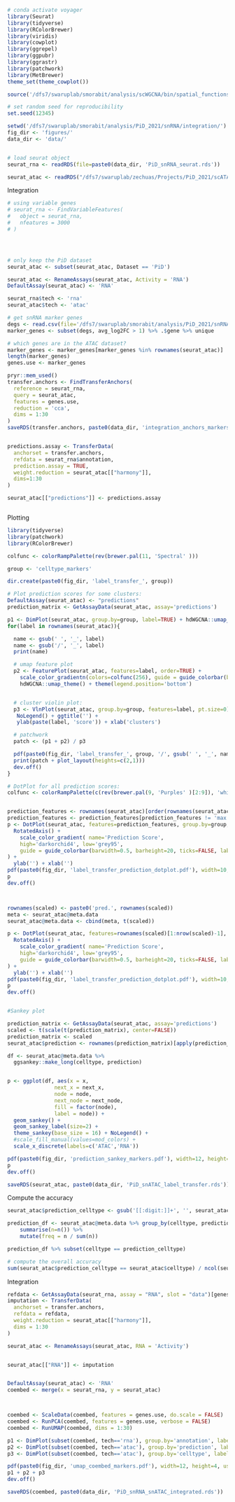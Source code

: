 ```r

# conda activate voyager
library(Seurat)
library(tidyverse)
library(RColorBrewer)
library(viridis)
library(cowplot)
library(ggrepel)
library(ggpubr)
library(ggrastr)
library(patchwork)
library(MetBrewer)
theme_set(theme_cowplot())

source('/dfs7/swaruplab/smorabit/analysis/scWGCNA/bin/spatial_functions.R')

# set random seed for reproducibility
set.seed(12345)

setwd('/dfs7/swaruplab/smorabit/analysis/PiD_2021/snRNA/integration/')
fig_dir <- 'figures/'
data_dir <- 'data/'


# load seurat object
seurat_rna <- readRDS(file=paste0(data_dir, 'PiD_snRNA_seurat.rds'))

seurat_atac <- readRDS("/dfs7/swaruplab/zechuas/Projects/PiD_2021/scATAC_data/Data/PiD_AD_integrated_input_wUpdatedFragPath_08_09_2022.rds")

```

Integration 

```r

# using variable genes
# seurat_rna <- FindVariableFeatures(
#   object = seurat_rna,
#   nfeatures = 3000
# )




# only keep the PiD dataset
seurat_atac <- subset(seurat_atac, Dataset == 'PiD')

seurat_atac <- RenameAssays(seurat_atac, Activity = 'RNA')
DefaultAssay(seurat_atac) <- 'RNA'

seurat_rna$tech <- 'rna'
seurat_atac$tech <- 'atac'

# get snRNA marker genes
degs <- read.csv(file='/dfs7/swaruplab/smorabit/analysis/PiD_2021/snRNA/DEGs/data/PiD_cluster_markers_snRNA.csv')
marker_genes <- subset(degs, avg_log2FC > 1) %>% .$gene %>% unique

# which genes are in the ATAC dataset?
marker_genes <- marker_genes[marker_genes %in% rownames(seurat_atac)]
length(marker_genes)
genes.use <- marker_genes

pryr::mem_used()
transfer.anchors <- FindTransferAnchors(
  reference = seurat_rna,
  query = seurat_atac,
  features = genes.use,
  reduction = 'cca',
  dims = 1:30
)
saveRDS(transfer.anchors, paste0(data_dir, 'integration_anchors_markers.rds'))


predictions.assay <- TransferData(
  anchorset = transfer.anchors,
  refdata = seurat_rna$annotation,
  prediction.assay = TRUE,
  weight.reduction = seurat_atac[["harmony"]],
  dims=1:30
)

seurat_atac[["predictions"]] <- predictions.assay



```

Plotting 

```r


library(tidyverse)
library(patchwork)
library(RColorBrewer)

colfunc <- colorRampPalette(rev(brewer.pal(11, 'Spectral' )))

group <- 'celltype_markers'

dir.create(paste0(fig_dir, 'label_transfer_', group))

# Plot prediction scores for some clusters:
DefaultAssay(seurat_atac) <- "predictions"
prediction_matrix <- GetAssayData(seurat_atac, assay='predictions')

p1 <- DimPlot(seurat_atac, group.by=group, label=TRUE) + hdWGCNA::umap_theme() + NoLegend()
for(label in rownames(seurat_atac)){

  name <- gsub(' ', '_', label)
  name <- gsub('/', '_', label)
  print(name)

  # umap feature plot
  p2 <- FeaturePlot(seurat_atac, features=label, order=TRUE) +
    scale_color_gradientn(colors=colfunc(256), guide = guide_colorbar(barwidth=15, barheight=0.5, ticks=FALSE)) +
    hdWGCNA::umap_theme() + theme(legend.position='bottom')


  # cluster violin plot:
  p3 <- VlnPlot(seurat_atac, group.by=group, features=label, pt.size=0) +
   NoLegend() + ggtitle('') +
   ylab(paste(label, 'score')) + xlab('clusters')

  # patchwork
  patch <- (p1 + p2) / p3

  pdf(paste0(fig_dir, 'label_transfer_', group, '/', gsub(' ', '_', name), '.pdf'), width=9, height=9, useDingbats=FALSE)
  print(patch + plot_layout(heights=c(2,1)))
  dev.off()
}

# DotPlot for all prediction scores:
colfunc <- colorRampPalette(c(rev(brewer.pal(9, 'Purples' )[2:9]), 'white'))


prediction_features <- rownames(seurat_atac)[order(rownames(seurat_atac))]
prediction_features <- prediction_features[prediction_features != 'max']
p <- DotPlot(seurat_atac, features=prediction_features, group.by=group, dot.min=0.15 ) +
  RotatedAxis() +
    scale_color_gradient( name='Prediction Score',
    high='darkorchid4', low='grey95',
    guide = guide_colorbar(barwidth=0.5, barheight=20, ticks=FALSE, label=FALSE)
) +
  ylab('') + xlab('')
pdf(paste0(fig_dir, 'label_transfer_prediction_dotplot.pdf'), width=10, height=4, useDingbats=FALSE)
p
dev.off()



rownames(scaled) <- paste0('pred.', rownames(scaled))
meta <- seurat_atac@meta.data 
seurat_atac@meta.data <- cbind(meta, t(scaled))

p <- DotPlot(seurat_atac, features=rownames(scaled)[1:nrow(scaled)-1], group.by=group, dot.min=0.15 ) +
  RotatedAxis() +
    scale_color_gradient( name='Prediction Score',
    high='darkorchid4', low='grey95',
    guide = guide_colorbar(barwidth=0.5, barheight=20, ticks=FALSE, label=FALSE)
) +
  ylab('') + xlab('')
pdf(paste0(fig_dir, 'label_transfer_prediction_dotplot.pdf'), width=10, height=4, useDingbats=FALSE)
p
dev.off()


#Sankey plot

prediction_matrix <- GetAssayData(seurat_atac, assay='predictions')
scaled <- t(scale(t(prediction_matrix), center=FALSE))
prediction_matrix <- scaled
seurat_atac$prediction <- rownames(prediction_matrix)[apply(prediction_matrix[1:nrow(prediction_matrix)-1,], 2, which.max)]

df <- seurat_atac@meta.data %>% 
  ggsankey::make_long(celltype, prediction)


p <- ggplot(df, aes(x = x, 
               next_x = next_x, 
               node = node, 
               next_node = next_node,
               fill = factor(node),
               label = node)) +
  geom_sankey() +
  geom_sankey_label(size=2) +
  theme_sankey(base_size = 16) + NoLegend() +
  #scale_fill_manual(values=mod_colors) + 
  scale_x_discrete(labels=c('ATAC','RNA')) 

pdf(paste0(fig_dir, 'prediction_sankey_markers.pdf'), width=12, height=6)
p
dev.off()

saveRDS(seurat_atac, paste0(data_dir, 'PiD_snATAC_label_transfer.rds'))


```

Compute the accuracy 

```r

seurat_atac$prediction_celltype <- gsub('[[:digit:]]+', '', seurat_atac$prediction)

prediction_df <- seurat_atac@meta.data %>% group_by(celltype, prediction_celltype) %>% 
    summarise(n=n()) %>%
    mutate(freq = n / sum(n)) 

prediction_df %>% subset(celltype == prediction_celltype)

# compute the overall accuracy
sum(seurat_atac$prediction_celltype == seurat_atac$celltype) / ncol(seurat_atac)


```

Integration 

```r


refdata <- GetAssayData(seurat_rna, assay = "RNA", slot = "data")[genes.use, ]
imputation <- TransferData(
  anchorset = transfer.anchors,
  refdata = refdata,
  weight.reduction = seurat_atac[["harmony"]],
  dims = 1:30
)

seurat_atac <- RenameAssays(seurat_atac, RNA = 'Activity')


seurat_atac[["RNA"]] <- imputation


DefaultAssay(seurat_atac) <- 'RNA'
coembed <- merge(x = seurat_rna, y = seurat_atac)



coembed <- ScaleData(coembed, features = genes.use, do.scale = FALSE)
coembed <- RunPCA(coembed, features = genes.use, verbose = FALSE)
coembed <- RunUMAP(coembed, dims = 1:30)

p1 <- DimPlot(subset(coembed, tech=='rna'), group.by='annotation', label=TRUE) + hdWGCNA::umap_theme() + NoLegend() + ggtitle('RNA clusters')
p2 <- DimPlot(subset(coembed, tech=='atac'), group.by='prediction', label=TRUE) + hdWGCNA::umap_theme() + NoLegend()+ ggtitle('ATAC prediction')
p3 <- DimPlot(subset(coembed, tech=='atac'), group.by='celltype', label=TRUE) + hdWGCNA::umap_theme() + NoLegend()+ ggtitle('ATAC cell type')

pdf(paste0(fig_dir, 'umap_coembed_markers.pdf'), width=12, height=4, useDingbats=FALSE)
p1 + p2 + p3
dev.off()

saveRDS(coembed, paste0(data_dir, 'PiD_snRNA_snATAC_integrated.rds'))


```